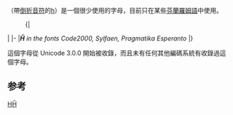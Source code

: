 {{unreferenced|time=2010-11-02T02:42:49+00:00}}
{{Infobox alphabet|alphabet=拉丁|uuc=021E|ulc=021F}}
{{Unicode|'''Ȟ''', '''ȟ'''}}（帶[[倒折音符|倒折音符]]的[[h|h]]）是一個很少使用的字母，目前只在某些[[芬蘭羅姆語|芬蘭羅姆語]]中使用。

:{|
|<!-- 檔案不存在 [[File:H-caron.png|left]] -->
|-
|'''''Ȟ''' in the fonts Code2000, Sylfaen, Pragmatika Esperanto''
|}

這個字母從 Unicode 3.0.0 開始被收錄，而且未有任何其他編碼系統有收錄過這個字母。

==参考==
{{reflist}}

{{Latin alphabet}}

[[Category:衍生拉丁字母|HȞ]]